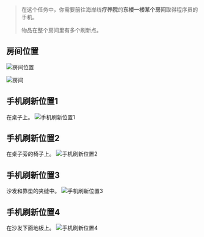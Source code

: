> 在这个任务中，你需要前往海岸线**疗养院**的**东楼一楼某个房间**取得程序员的手机。
>
> 物品在整个房间里有多个刷新点。

## 房间位置

![房间位置](/tarkov/images/guides/friend-from-norvinsk-part-2/db4b7cd5-d382-4022-b65c-14ff6d4572f8.webp "房间位置")

![房间](/tarkov/images/guides/friend-from-norvinsk-part-2/6ba627e0-7f54-4546-a915-d71d46007075.webp "房间")

## 手机刷新位置1

在桌子上。
![手机刷新位置1](/tarkov/images/guides/friend-from-norvinsk-part-2/eed180e1-4e6a-462c-83ec-7037a57bfc32.webp "手机刷新位置1")

## 手机刷新位置2

在桌子旁的椅子上。
![手机刷新位置2](/tarkov/images/guides/friend-from-norvinsk-part-2/eed79752-1177-48d4-8f5f-c8072ee2eec0.webp "手机刷新位置2")

## 手机刷新位置3

沙发和靠垫的夹缝中。
![手机刷新位置3](/tarkov/images/guides/friend-from-norvinsk-part-2/bbd8cadc-0635-458b-b28a-7a2691373930.webp "手机刷新位置3")

## 手机刷新位置4

在沙发下面地板上。
![手机刷新位置4](/tarkov/images/guides/friend-from-norvinsk-part-2/2aa35f47-9b62-4115-b10a-27c354702e67.webp "手机刷新位置4")
